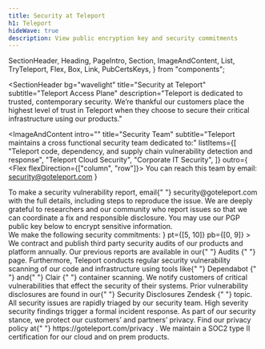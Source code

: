 ```yaml
---
title: Security at Teleport
h1: Teleport
hideWave: true
description: View public encryption key and security commitments
---
```


  SectionHeader,
  Heading,
  PageIntro,
  Section,
  ImageAndContent,
  List,
  TryTeleport,
  Flex,
  Box,
  Link,
  PubCertsKeys,
} from "components";

<SectionHeader
  bg="wavelight"
  title="Security at Teleport"
  subtitle="Teleport Access Plane"
  description="Teleport is dedicated to trusted, contemporary security. We’re thankful our customers place the highest level of trust in Teleport when they choose to secure their critical infrastructure using our products."
>
  <NextImage
    src="./assets/shield-hero@2x.png"
    alt="teleport security shield"
    height={219}
    width={328}
  />
</SectionHeader>
<ImageAndContent
  intro=""
  title="Security Team"
  subtitle="Teleport maintains a cross functional security team dedicated to:"
  listItems={[
    "Teleport code, dependency, and supply chain vulnerability detection and response",
    "Teleport Cloud Security",
    "Corporate IT Security",
  ]}
  outro={
    <Flex flexDirection={["column", "row"]}>
      <Flex>You can reach this team by email:&nbsp;</Flex>
      <Link scheme="site" href="mailto:security@goteleport.com">
        security@goteleport.com
      </Link>
    </Flex>
  }
>
  <NextImage
    src="./assets/security-illustration@2x.png"
    alt="Security Team"
    height={219}
    width={328}
  />
</ImageAndContent>
<Section bg="purpleGradient">
  <Centrator>
    <Flex py={[5, 9]} flexDirection="column">
      <Heading
        dark={true}
        title="Reporting a Vulnerability"
        titleFontSize="banner"
        titleFontWeight="black"
      />
      <Box mt={3} as="p" color="white">
        To make a security vulnerability report, email{" "}
        <Link color="white" scheme="site" href="mailto:security@goteleport.com">
          security@goteleport.com
        </Link>
        with the full details, including steps to reproduce the issue. We are deeply
        grateful to researchers and our community who report issues so that we can
        coordinate a fix and responsible disclosure. You may use our <Link
          color="white"
          href="#pgp_key"
        >
          PGP public key
        </Link> below to encrypt sensitive information.
      </Box>
    </Flex>
  </Centrator>
</Section>
<List
  title="Security Commitments"
  titleFontSize="banner"
  titleFontWeight="black"
  grid
  description={
    <Flex mt={[3, 3]}>We make the following security commitments:</Flex>
  }
  pt={[5, 10]}
  pb={[0, 9]}
>
  <List.Item src="./assets/proactive-detection.svg" title="Proactive Detection">
    We contract and publish third party security audits of our products and
    platform annually. Our previous reports are available in our{" "}
    <Link scheme="site" href="https://goteleport.com/resources/audits/">
      Audits
    </Link>{" "}
    page. Furthermore, Teleport conducts regular security vulnerability scanning
    of our code and infrastructure using tools like{" "}
    <Link scheme="site" href="https://dependabot.com/">
      Dependabot
    </Link>{" "}
    and{" "}
    <Link scheme="site" href="https://github.com/quay/clair">
      Clair
    </Link>{" "}
    container scanning.
  </List.Item>
  <List.Item src="./assets/disclosure.svg" title="Disclosure">
    We notify customers of critical vulnerabilities that effect the security of
    their systems. Prior vulnerability disclosures are found in our{" "}
    <Link
      scheme="site"
      href="https://gravitational.zendesk.com/hc/en-us/sections/115004127868-Security-Disclosures"
    >
      Security Disclosures Zendesk
    </Link>{" "}
    topic.
  </List.Item>
  <List.Item src="./assets/response.svg" title="Response">
    All security issues are rapidly triaged by our security team. High severity
    security findings trigger a formal incident response.
  </List.Item>
  <List.Item src="./assets/privacy.svg" title="Privacy">
    As part of our security stance, we protect our customers’ and partners’
    privacy. Find our privacy policy at{" "}
    <Link scheme="site" href="https://goteleport.com/privacy">
      https://goteleport.com/privacy
    </Link>
    .
  </List.Item>
  <List.Item src="./assets/certifications.svg" title="Certifications">
    We maintain a SOC2 type II certification for our cloud and on prem products.
  </List.Item>
  <List.Item> </List.Item>
</List>
<PubCertsKeys />
<TryTeleport />
